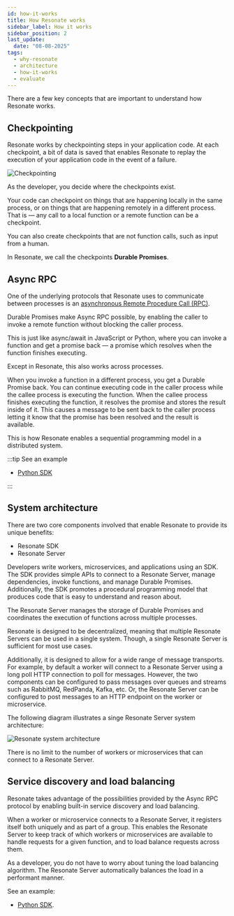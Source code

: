 ```yaml
---
id: how-it-works
title: How Resonate works
sidebar_label: How it works
sidebar_position: 2
last_update:
  date: "08-08-2025"
tags:
  - why-resonate
  - architecture
  - how-it-works
  - evaluate
---
```


There are a few key concepts that are important to understand how Resonate works.

## Checkpointing

Resonate works by checkpointing steps in your application code.
At each checkpoint, a bit of data is saved that enables Resonate to replay the execution of your application code in the event of a failure.

![Checkpointing](/img/checkpointing.svg)

As the developer, you decide where the checkpoints exist.

Your code can checkpoint on things that are happening locally in the same process, or on things that are happening remotely in a different process.
That is — any call to a local function or a remote function can be a checkpoint.

You can also create checkpoints that are not function calls, such as input from a human.

In Resonate, we call the checkpoints **Durable Promises**.

## Async RPC

One of the underlying protocols that Resonate uses to communicate between processes is an [asynchronous Remote Procedure Call (RPC)](https://www.async-rpc.io/).

Durable Promises make Async RPC possible, by enabling the caller to invoke a remote function without blocking the caller process.

This is just like async/await in JavaScript or Python, where you can invoke a function and get a promise back — a promise which resolves when the function finishes executing.

Except in Resonate, this also works across processes.

When you invoke a function in a different process, you get a Durable Promise back.
You can continue executing code in the caller process while the callee process is executing the function.
When the callee process finishes executing the function, it resolves the promise and stores the result inside of it.
This causes a message to be sent back to the caller process letting it know that the promise has been resolved and the result is available.

This is how Resonate enables a sequential programming model in a distributed system.

:::tip See an example

- [Python SDK](https://github.com/resonatehq-examples/example-async-rpc-py)

:::

## System architecture

There are two core components involved that enable Resonate to provide its unique benefits:

- Resonate SDK
- Resonate Server

Developers write workers, microservices, and applications using an SDK.
The SDK provides simple APIs to connect to a Resonate Server, manage dependencies, invoke functions, and manage Durable Promises.
Additionally, the SDK promotes a procedural programming model that produces code that is easy to understand and reason about.

The Resonate Server manages the storage of Durable Promises and coordinates the execution of functions across multiple processes.

Resonate is designed to be decentralized, meaning that multiple Resonate Servers can be used in a single system.
Though, a single Resonate Server is sufficient for most use cases.

Additionally, it is designed to allow for a wide range of message transports.
For example, by default a worker will connect to a Resonate Server using a long poll HTTP connection to poll for messages.
However, the two components can be configured to pass messages over queues and streams such as RabbitMQ, RedPanda, Kafka, etc.
Or, the Resonate Server can be configured to post messages to an HTTP endpoint on the worker or microservice.

The following diagram illustrates a singe Resonate Server system architecture:

![Resonate system architecture](/img/resonate-architecture.svg)

There is no limit to the number of workers or microservices that can connect to a Resonate Server.

## Service discovery and load balancing

Resonate takes advantage of the possibilities provided by the Async RPC protocol by enabling built-in service discovery and load balancing.

When a worker or microservice connects to a Resonate Server, it registers itself both uniquely and as part of a group.
This enables the Resonate Server to keep track of which workers or microservices are available to handle requests for a given function, and to load balance requests across them.

As a developer, you do not have to worry about tuning the load balancing algorithm.
The Resonate Server automatically balances the load in a performant manner.

See an example:

- [Python SDK](https://github.com/resonatehq-examples/example-load-balancing-py).
